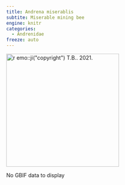 ```yaml
---
title: Andrena miserablis
subtite: Miserable mining bee
engine: knitr
categories:
  - Andrenidae
freeze: auto
---
```

[![`r emo::ji("copyright")` T.B.. 2021.](/files/no_bee.png){height=300}](https://inaturalist.ca/observations/73887454)

No GBIF data to display
